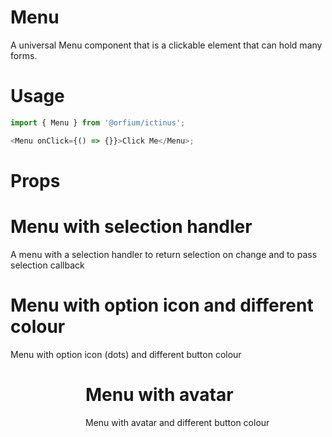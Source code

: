 
<Meta title="Design System/Menu" component={Menu} />

# Menu

A universal Menu component that is a clickable element that can hold many forms.

# Usage

```js
import { Menu } from '@orfium/ictinus';

<Menu onClick={() => {}}>Click Me</Menu>;
```

# Props

<Props of={Menu} />

# Menu with selection handler

A menu with a selection handler to return selection on change and to pass selection callback

<Preview>
  <Story name="Menu with selection handler">
    <MenuShowcase />
  </Story>
</Preview>

# Menu with option icon and different colour

Menu with option icon (dots) and different button colour

<Preview>
  <Story name="Menu with option icon and different colour">
    <Stack>
      <Menu
        items={['My Profile', 'Settings', 'Billing', 'Notifications', 'Logout']}
        buttonText={'More'}
        buttonType={'warning'}
        color={'darkGray-600'}
        rightIconName={'dotsVertical'}
        avatar={{ src: '', letter: '' }}
      />
      <Menu
        items={['My Profile', 'Settings', 'Billing', 'Notifications', 'Logout']}
        buttonText={'More'}
        buttonType={'warning'}
        color={'darkGray-100'}
        rightIconName={'dotsVertical'}
        avatar={{ src: '', letter: '' }}
      />
      <Menu
        items={['My Profile', 'Settings', 'Billing', 'Notifications', 'Logout']}
        buttonText={'More'}
        buttonType={'warning'}
        filled={false}
        color={'darkGray-600'}
        rightIconName={'dotsVertical'}
        avatar={{ src: '', letter: '' }}
      />
    </Stack>
  </Story>
</Preview>

# Menu with avatar

Menu with avatar and different button colour

<Preview>
  <Story name="Menu with avatar and different button colour">
    <Stack>
      <Menu
        items={['My Profile', 'Settings', 'Billing', 'Notifications', 'Logout']}
        buttonText={'Tom Cruise'}
        buttonType={'warning'}
        color={'darkGray-600'}
        rightIconName={'arrowDown'}
        avatar={{ src: '', letter: 'TC' }}
      />
      <Menu
        items={[
          'My Profile',
          'Settings',
          'Billing',
          'Notifications',
          'Logout',
          'My Profile 1',
          'Settings 1',
          'Billing 1',
          'Notifications 1',
          'Logout 1',
        ]}
        buttonText={'Tom Cruise'}
        buttonType={'warning'}
        color={'darkGray-600'}
        rightIconName={'arrowDown'}
        avatar={{ src: 'https://material-ui.com/static/images/avatar/1.jpg', letter: 'PV' }}
      />
      <Menu
        items={['My Profile', 'Settings', 'Billing', 'Notifications', 'Logout']}
        buttonText={'Tom Cruise'}
        buttonType={'warning'}
        color={'darkGray-600'}
        rightIconName={'arrowDown'}
        avatar={{ src: '', letter: '' }}
      />
    </Stack>
  </Story>
</Preview>
